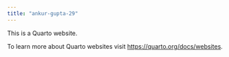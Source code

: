 ```yaml
---
title: "ankur-gupta-29"
---
```


This is a Quarto website.

To learn more about Quarto websites visit <https://quarto.org/docs/websites>.
